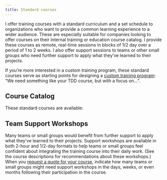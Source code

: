 ```yaml
---
title: Standard courses
---
```



I offer training courses with a standard curriculum and a set schedule to organizations who want to provide a common learning experience to a wider audience. These are especially suitable for companies looking to offer courses on their internal training or education course catalog. I provide these courses as remote, real-time sessions in blocks of 1/2 day over a period of 1 to 2 weeks. I also offer support sessions to teams or other small groups who need further support to apply what they’ve learned to their projects.

If you’re more interested in a custom training program, these standard courses serve as starting points for designing a [custom training program](/training/programs/): “We need something like your TDD course, but with a focus on…”.

## Course Catalog

These standard courses are available:

<LinkCard title="The World’s Best Introduction to Test-Driven Development (TDD)" href="/course/worlds-best-intro-to-tdd/" />
<LinkCard title="Surviving Legacy Code" href="/course/surviving-legacy-code/" />
<LinkCard title="Coaching Teams to Adapt Safely" href="/course/coaching-teams-to-adapt-safely/" />
<LinkCard title="Value-Driven Product Development" href="/course/value-driven-product-development/" />
<LinkCard title="Surviving Your Inevitable Agile Transition" href="/course/surviving-your-inevitable-agile-transition/" />
<LinkCard title="Evolutionary Design: Beyond the Basics" href="/course//" />
<LinkCard title="Manufacturing Slack" href="/course/manufacturing-slack/" />

## Team Support Workshops

Many teams or small groups would benefit from further support to apply what they’ve learned to their projects. Support workshops are available in both 2-hour and 1/2-day formats to help teams or small groups feel confident about integrating the training course into their daily work. (See the course descriptions for recommendations about these workshops.) When you [request a quote for your course](/training/book/), indicate how many teams or small groups might need support workshops in the days, weeks, or even months following their participation in the course.